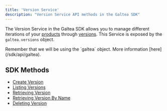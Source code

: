 ```yaml
---
title: 'Version Service'
description: "Version Service API methods in the Galtea SDK"
---
```


The Version Service in the Galtea SDK allows you to manage different iterations of your [products](/concepts/product) through [versions](/concepts/product/version).
This Service is exposed by the `galtea.versions` object.

<Info>
  Remember that we will be using the `galtea` object. More information [here](/sdk/api/galtea).
</Info>

## SDK Methods
- [Create Version](/sdk/api/version-service/create)
- [Listing Versions](/sdk/api/version-service/list)
- [Retrieving Version](/sdk/api/version-service/get)
- [Retrieving Version By Name](/sdk/api/version-service/get-by-name)
- [Deleting Version](/sdk/api/version-service/delete)
